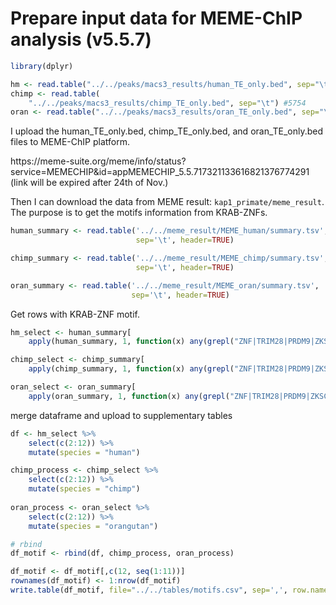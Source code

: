 # Prepare input data for MEME-ChIP analysis (v5.5.7)

```r
library(dplyr)
```


```r
hm <- read.table("../../peaks/macs3_results/human_TE_only.bed", sep="\t") #2077
chimp <- read.table(
    "../../peaks/macs3_results/chimp_TE_only.bed", sep="\t") #5754
oran <- read.table("../../peaks/macs3_results/oran_TE_only.bed", sep="\t") #10098
```

I upload the human_TE_only.bed, chimp_TE_only.bed, and oran_TE_only.bed files to MEME-ChIP platform. 

https://meme-suite.org/meme/info/status?service=MEMECHIP&id=appMEMECHIP_5.5.717321133616821376774291
(link will be expired after 24th of Nov.)

Then I can download the data from MEME result: `kap1_primate/meme_result`.
The purpose is to get the motifs information from KRAB-ZNFs.

```r
human_summary <- read.table('../../meme_result/MEME_human/summary.tsv', 
                            sep='\t', header=TRUE)

chimp_summary <- read.table('../../meme_result/MEME_chimp/summary.tsv',
                            sep='\t', header=TRUE)

oran_summary <- read.table('../../meme_result/MEME_oran/summary.tsv',
                           sep='\t', header=TRUE)
```

Get rows with KRAB-ZNF motif.
```r
hm_select <- human_summary[
    apply(human_summary, 1, function(x) any(grepl("ZNF|TRIM28|PRDM9|ZKSCAN", x))), ] #36

chimp_select <- chimp_summary[
    apply(chimp_summary, 1, function(x) any(grepl("ZNF|TRIM28|PRDM9|ZKSCAN", x))), ] #2

oran_select <- oran_summary[
    apply(oran_summary, 1, function(x) any(grepl("ZNF|TRIM28|PRDM9|ZKSCAN", x))), ] #11

```

merge dataframe and upload to supplementary tables
```r
df <- hm_select %>%
    select(c(2:12)) %>%
    mutate(species = "human")

chimp_process <- chimp_select %>%
    select(c(2:12)) %>%
    mutate(species = "chimp")
    
oran_process <- oran_select %>%
    select(c(2:12)) %>%
    mutate(species = "orangutan")

# rbind
df_motif <- rbind(df, chimp_process, oran_process)

df_motif <- df_motif[,c(12, seq(1:11))]
rownames(df_motif) <- 1:nrow(df_motif)
write.table(df_motif, file="../../tables/motifs.csv", sep=',', row.names = FALSE)
```


